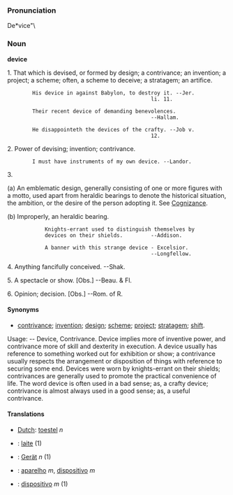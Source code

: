===Pronunciation===
De*vice"\

===Noun===
'''device'''

1. That which is devised, or formed by design; a contrivance; an invention; a project; a scheme; often, a scheme to deceive; a stratagem; an artifice.

         His device in against Babylon, to destroy it. --Jer.
                                               li. 11.

         Their recent device of demanding benevolences.
                                               --Hallam.

         He disappointeth the devices of the crafty. --Job v.
                                               12.

2. Power of devising; invention; contrivance.

         I must have instruments of my own device. --Landor.

3.

(a) An emblematic design, generally consisting of one or more figures with a motto, used apart from heraldic bearings to denote the historical situation, the ambition, or the desire of the person adopting it. See [[Cognizance]].

(b) Improperly, an heraldic bearing.

             Knights-errant used to distinguish themselves by
             devices on their shields.         --Addison.

             A banner with this strange device - Excelsior.
                                               --Longfellow.

4. Anything fancifully conceived. --Shak.

5. A spectacle or show. [Obs.] --Beau. & Fl.

6. Opinion; decision. [Obs.] --Rom. of R.

====Synonyms====
*[[contrivance]]; [[invention]]; [[design]]; [[scheme]]; [[project]]; [[stratagem]]; [[shift]].

Usage: -- Device, Contrivance. Device implies more of inventive power, and contrivance more of skill and dexterity in execution. A device usually has reference to something worked out for exhibition or show; a contrivance usually respects the arrangement or disposition of things with reference to securing some end. Devices were worn by knights-errant on their shields; contrivances are generally used to promote the practical convenience of life. The word device is often used in a bad sense; as, a crafty device; contrivance is almost always used in a good sense; as, a useful contrivance.

====Translations====
*[[Dutch]]: [[toestel]] ''n''
*{{msg:fi}}: [[laite]] (1)
*{{msg:de}}: [[Gerät]] ''n'' (1)
*{{msg:pt}}: [[aparelho]] ''m'', [[dispositivo]] ''m''
*{{msg:es}}: [[dispositivo]] ''m'' (1)